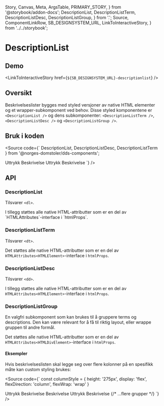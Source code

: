   Story,
  Canvas,
  Meta,
  ArgsTable,
  PRIMARY_STORY,
} from '@storybook/addon-docs';
  DescriptionList,
  DescriptionListTerm,
  DescriptionListDesc,
  DescriptionListGroup,
} from '.';
  Source,
  ComponentLinkRow,
  SB_DESIGNSYSTEM_URL,
  LinkToInteractiveStory,
} from '../../storybook';

<Meta title="Design system/DescriptionList/API" component={DescriptionList} />

# DescriptionList

<ComponentLinkRow
  docsHref="https://design.domstol.no/987b33f71/p/46584e-descriptionlist/b/304a53"
  figmaHref="https://www.figma.com/file/ewqSDmkgqDQ5PyOsRp4V5b/?node-id=3332%3A94241"
  githubHref="https://github.com/domstolene/designsystem/tree/master/components/src/components/DescriptionList"
/>

## Demo

<Canvas>
  <Story id="design-system-descriptionlist--default" />
</Canvas>

<LinkToInteractiveStory href={`${SB_DESIGNSYSTEM_URL}-descriptionlist`} />

## Oversikt

Beskrivelseslister bygges med styled versjoner av native HTML elementer og et wrapper-subkomponent ved behov. Disse styled komponentene er `<DescriptionList />` og dens subkomponenter: `<DescriptionListTerm />`, `<DescriptionListDesc />` og `<DescriptionListGroup />`.

## Bruk i koden

<Source code={`
  DescriptionList,
  DescriptionListDesc,
  DescriptionListTerm
} from '@norges-domstoler/dds-components';

<DescriptionList>
  <DescriptionListTerm>Uttrykk</DescriptionListTerm>
  <DescriptionListDesc>Beskrivelse</DescriptionListDesc>
  <DescriptionListTerm>Uttrykk</DescriptionListTerm>
  <DescriptionListDesc>Beskrivelse</DescriptionListDesc>
</DescriptionList>
`} />

## API

### DescriptionList

Tilsvarer `<dl>`.

<ArgsTable story={PRIMARY_STORY} />
I tillegg støttes alle native HTML-attributter som er en del av `HTMLAttributes<HTMLDListElement>`-interface i `htmlProps`.

### DescriptionListTerm

Tilsvarer `<dt>`.

Det støttes alle native HTML-attributter som er en del av `HTMLAttributes<HTMLElement>`-interface i `htmlProps`.

### DescriptionListDesc

Tilsvarer `<dd>`.

<ArgsTable of={DescriptionListDesc} />

I tillegg støttes alle native HTML-attributter som er en del av `HTMLAttributes<HTMLElement>`-interface i `htmlProps`.

### DescriptionListGroup

En valgfri subkomponent som kan brukes til å gruppere terms
og descriptions. Den kan være relevant for å få til riktig layout, eller wrappe gruppen
til andre formål.

<ArgsTable of={DescriptionListGroup} />

Det støttes alle native HTML-attributter som er en del av `HTMLAttributes<HTMLDivElement>`-interface i `htmlProps`.

#### Eksempler

Hvis beskrivelseslisten skal legge seg over flere kolonner
på en spesifikk måte kan custom styling brukes:

<Source code={`
const columnStyle = {
  height: '275px',
  display: 'flex',
  flexDirection: 'column',
  flexWrap: 'wrap'
}

<DescriptionList style={columnStyle}>
  <DescriptionListGroup>
    <DescriptionListTerm>Uttrykk</DescriptionListTerm>
    <DescriptionListDesc>Beskrivelse</DescriptionListDesc>
    <DescriptionListDesc>Beskrivelse</DescriptionListDesc>
  </DescriptionListGroup>
  <DescriptionListGroup>
    <DescriptionListTerm>Uttrykk</DescriptionListTerm>
    <DescriptionListDesc>Beskrivelse</DescriptionListDesc>
  </DescriptionListGroup>
  {/* ...flere grupper */}
</DescriptionList>
`} />
